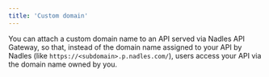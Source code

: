 ```yaml
---
title: 'Custom domain'
---
```


You can attach a custom domain name to an API served via Nadles API Gateway, so that, instead of the domain name assigned to your API by Nadles (like `https://<subdomain>.p.nadles.com/`), users access your API via the domain name owned by you.

